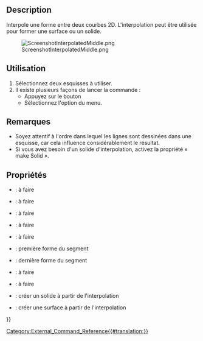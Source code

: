 <languages/>

{{Docnav/fr
|[[CurvedShapes_CurvedSegment/fr|Courbes interpolées]]
|[[CurvedShapes_SurfaceCut/fr|Découper une surface]]
|[[CurvedShapes_Workbench/fr|CurvedShapes]]
|IconL=CurvedShapes_CurvedSegment.svg
|IconR=CurvedShapes_SurfaceCut.svg
|IconC=CurvedShapes_workbench_icon.svg
}}

{{GuiCommand/fr
|Name=CurvedShapes InterpolatedMiddle
|Name/fr=CurvedShapes Forme interpolée
|MenuLocation=Curved Shapes → Interpolated Middle
|Workbenches=[[CurvedShapes Workbench/fr|CurvedShapes]]
|Shortcut=
|SeeAlso=
}}

==Description==

Interpole une forme entre deux courbes 2D. L'interpolation peut être utilisée pour former une surface ou un solide.

[[File:ScreenshotInterpolatedMiddle.png|none|thumb]]
<div class="mw-translate-fuzzy">
{{Caption|Image d'un simple projet FreeCAD avec deux esquisses réalisées à l'aide de l'outil Forme interpolée}}
</div>

<span id="Usage"></span>
==Utilisation==

# Sélectionnez deux esquisses à utiliser.
# Il existe plusieurs façons de lancer la commande :
#* Appuyez sur le bouton {{Button|[[Image:CurvedShapes_InterpolatedMiddle.svg|16px]] [[CurvedShapes_InterpolatedMiddle/fr|Interpolated Middle]]}}
#* Sélectionnez l'option {{MenuCommand|Curved Shapes → [[Image:CurvedShapes_InterpolatedMiddle.svg|16px]] Interpolated Middle}} du menu.

<span id="Notes"></span>
==Remarques==

* Soyez attentif à l'ordre dans lequel les lignes sont dessinées dans une esquisse, car cela influence considérablement le résultat.
* Si vous avez besoin d'un solide d'interpolation, activez la propriété « make Solid ».

<span id="Properties"></span>
==Propriétés==

{{Properties_Title|Interpolated Middle}}

<div class="mw-translate-fuzzy">
* {{PropertyData|Interpolation Points}} : à faire
* {{PropertyData|Loft Max Degree}} : à faire
* {{PropertyData|Max Loft Size}} : à faire
* {{PropertyData|Normal Shape1}} : à faire
* {{PropertyData|Normal Shape2}} : à faire
* {{PropertyData|Shape1}} : première forme du segment
* {{PropertyData|Shape2}} : dernière forme du segment
* {{PropertyData|Twist}} : à faire
* {{PropertyData|Twist Reverse}} : à faire
* {{PropertyData|make Solid}} : créer un solide à partir de l'interpolation
* {{PropertyData|make Surface}} : créer une surface à partir de l'interpolation
</div>


{{Docnav/fr
|[[CurvedShapes_CurvedSegment/fr|Courbes interpolées]]
|[[CurvedShapes_SurfaceCut/fr|Découper une surface]]
|[[CurvedShapes_Workbench/fr|CurvedShapes]]
|IconL=CurvedShapes_CurvedSegment.svg
|IconR=CurvedShapes_SurfaceCut.svg
|IconC=CurvedShapes_workbench_icon.svg
}}

{{Userdocnavi{{#translation:}}}}
[[Category:External_Command_Reference{{#translation:}}]]